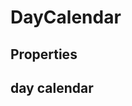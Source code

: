 
<Meta title="Components|Calendar/Day" component={DayCalendar} />

# DayCalendar

## Properties

<Props of={DayCalendar} />

## day calendar

<Preview>
  <Story name="Basic usage">
    <DayCalendar sessions={[
      {
        title: 'My super quickie',
        speakers: ['Yvonnick FRIN', 'Benjamin Petetot'],
        date: new Date(2019, 1, 28, 8),
        duration: 20,
        room: 'Titan',
      },
      {
        title: 'My super workshop',
        speakers: ['Yvonnick FRIN', 'Benjamin Petetot'],
        date: new Date(2019, 1, 28, 10),
        duration: 90,
        room: 'Belem',
      },
      {
        title: 'My super conference',
        speakers: ['Yvonnick FRIN', 'Benjamin Petetot'],
        date: new Date(2019, 1, 28, 14),
        duration: 60,
        room: 'Titan',
      },
      {
        title: 'My super conference le retour',
        speakers: ['Yvonnick FRIN', 'Benjamin Petetot'],
        date: new Date(2019, 2, 1, 14),
        duration: 60,
        room: 'Titan',
      }
    ]} />
  </Story>
</Preview>
